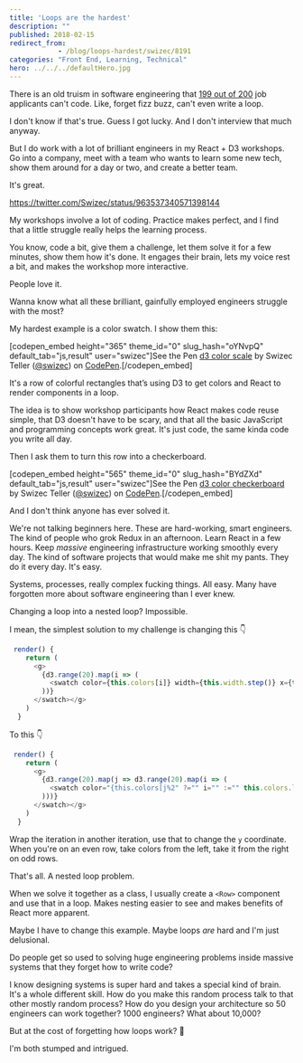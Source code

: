 ```yaml
---
title: 'Loops are the hardest'
description: ""
published: 2018-02-15
redirect_from: 
            - /blog/loops-hardest/swizec/8191
categories: "Front End, Learning, Technical"
hero: ../../../defaultHero.jpg
---
```

There is an old truism in software engineering that [199 out of 200](https://blog.codinghorror.com/why-cant-programmers-program/) job applicants can&#x27;t code. Like, forget fizz buzz, can&#x27;t even write a loop.



I don&#x27;t know if that&#x27;s true. Guess I got lucky. And I don&#x27;t interview that much anyway.



But I do work with a lot of brilliant engineers in my React + D3 workshops. Go into a company, meet with a team who wants to learn some new tech, show them around for a day or two, and create a better team.



It&#x27;s great.



https://twitter.com/Swizec/status/963537340571398144



My workshops involve a lot of coding. Practice makes perfect, and I find that a little struggle really helps the learning process.



You know, code a bit, give them a challenge, let them solve it for a few minutes, show them how it&#x27;s done. It engages their brain, lets my voice rest a bit, and makes the workshop more interactive.



People love it.



Wanna know what all these brilliant, gainfully employed engineers struggle with the most?



My hardest example is a color swatch. I show them this:



\[codepen_embed height=&quot;365&quot; theme_id=&quot;0&quot; slug_hash=&quot;oYNvpQ&quot; default_tab=&quot;js,result&quot; user=&quot;swizec&quot;]See the Pen [d3 color scale](https://codepen.io/swizec/pen/oYNvpQ/) by Swizec Teller ([@swizec](https://codepen.io/swizec)) on [CodePen](https://codepen.io).\[/codepen_embed]



It&#x27;s a row of colorful rectangles that’s using D3 to get colors and React to render components in a loop.



The idea is to show workshop participants how React makes code reuse simple, that D3 doesn&#x27;t have to be scary, and that all the basic JavaScript and programming concepts work great. It&#x27;s just code, the same kinda code you write all day.



Then I ask them to turn this row into a checkerboard.



\[codepen_embed height=&quot;565&quot; theme_id=&quot;0&quot; slug_hash=&quot;BYdZXd&quot; default_tab=&quot;js,result&quot; user=&quot;swizec&quot;]See the Pen [d3 color checkerboard](https://codepen.io/swizec/pen/BYdZXd/) by Swizec Teller ([@swizec](https://codepen.io/swizec)) on [CodePen](https://codepen.io).\[/codepen_embed]



And I don&#x27;t think anyone has ever solved it.



We&#x27;re not talking beginners here. These are hard-working, smart engineers. The kind of people who grok Redux in an afternoon. Learn React in a few hours. Keep _massive_ engineering infrastructure working smoothly every day. The kind of software projects that would make me shit my pants. They do it every day. It&#x27;s easy.



Systems, processes, really complex fucking things. All easy. Many have forgotten more about software engineering than I ever knew.



Changing a loop into a nested loop? Impossible.



I mean, the simplest solution to my challenge is changing this 👇



```javascript
 render() {
    return (
      <g>
        {d3.range(20).map(i => (
          <swatch color={this.colors[i]} width={this.width.step()} x={this.width(i)} y="0">
        ))}
      </swatch></g>
    )
  }
```



To this 👇



```javascript
 render() {
    return (
      <g>
        {d3.range(20).map(j => d3.range(20).map(i => (
          <swatch color="{this.colors[j%2" ?="" i="" :="" this.colors.length-i-1]}="" width={this.width.step()} x={this.width(i)} y={j*20}>
        )))}
      </swatch></g>
    )
  }
```



Wrap the iteration in another iteration, use that to change the `y` coordinate. When you&#x27;re on an even row, take colors from the left, take it from the right on odd rows.



That&#x27;s all. A nested loop problem.



When we solve it together as a class, I usually create a `<Row>` component and use that in a loop. Makes nesting easier to see and makes benefits of React more apparent.



Maybe I have to change this example. Maybe loops _are_ hard and I&#x27;m just delusional.



Do people get so used to solving huge engineering problems inside massive systems that they forget how to write code?



I know designing systems is super hard and takes a special kind of brain. It&#x27;s a whole different skill. How do you make this random process talk to that other mostly random process? How do you design your architecture so 50 engineers can work together? 1000 engineers? What about 10,000?



But at the cost of forgetting how loops work? 🧐



I&#x27;m both stumped and intrigued.